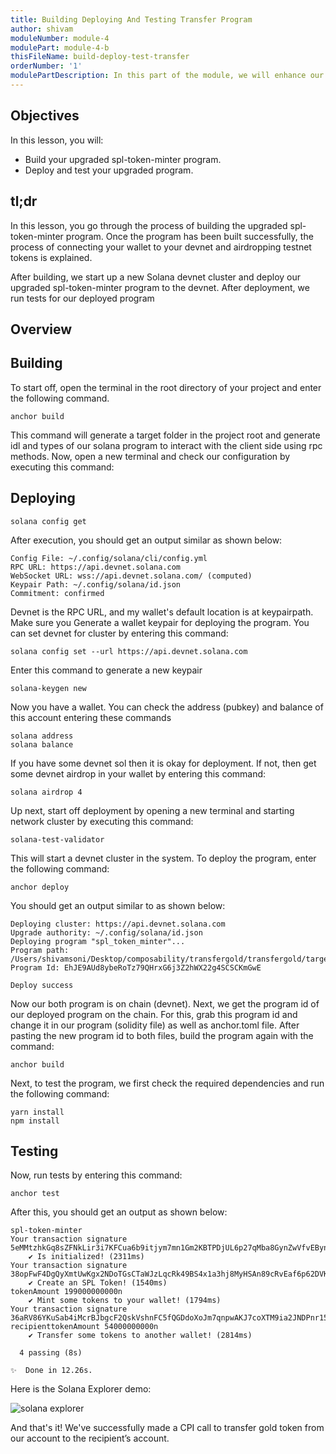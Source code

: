 ```yaml
---
title: Building Deploying And Testing Transfer Program
author: shivam
moduleNumber: module-4
modulePart: module-4-b
thisFileName: build-deploy-test-transfer
orderNumber: '1'
modulePartDescription: In this part of the module, we will enhance our previous token minter program by enabling the transfer of minted tokens to another account through cross-program invocation. Subsequently, we will proceed to build, deploy, and test the program.
---
```


## Objectives

In this lesson, you will:

- Build your upgraded spl-token-minter program.
- Deploy and test your upgraded program.

## tl;dr

In this lesson, you go through the process of building the upgraded spl-token-minter program. Once the program has been built successfully, the process of connecting your wallet to your devnet and airdropping testnet tokens is explained. 

After building, we start up a new Solana devnet cluster and deploy our upgraded spl-token-minter program to the devnet. After deployment, we run tests for our deployed program

## Overview

## Building

To start off, open the terminal in the root directory of your project and enter the following command.

```
anchor build
```

This command will generate a target folder in the project root and generate idl and types of our solana program to interact with the client side using rpc methods. Now, open a new terminal and check our configuration by executing this command:


## Deploying

```
solana config get
```

After execution, you should get an output similar as shown below:

```
Config File: ~/.config/solana/cli/config.yml
RPC URL: https://api.devnet.solana.com
WebSocket URL: wss://api.devnet.solana.com/ (computed)
Keypair Path: ~/.config/solana/id.json
Commitment: confirmed
```

Devnet is the RPC URL, and my wallet's default location is at keypairpath. Make sure you Generate a wallet keypair for deploying the program. You can set devnet for cluster by entering this command:

```
solana config set --url https://api.devnet.solana.com
```

Enter this command to generate a new keypair

```
solana-keygen new
```

Now you have a wallet. You can check the address (pubkey) and balance of this account entering these commands

```
solana address
solana balance
```

If you have some devnet sol then it is okay for deployment. If not, then get some devnet airdrop in your wallet by entering this command:

`solana airdrop 4`

Up next, start off deployment by opening a new terminal and starting network cluster by executing this command:

```
solana-test-validator
```

This will start a devnet cluster in the system. To deploy the program, enter the following command:

```
anchor deploy
```

You should get an output similar to as shown below:

```
Deploying cluster: https://api.devnet.solana.com
Upgrade authority: ~/.config/solana/id.json
Deploying program "spl_token_minter"...
Program path: /Users/shivamsoni/Desktop/composability/transfergold/transfergold/target/deploy/spl_token_minter.so...
Program Id: EhJE9AUd8ybeRoTz79QHrxG6j3Z2hWX22g4SCSCKmGwE

Deploy success
```

Now our both program is on chain (devnet). Next, we get the program id of our deployed program on the chain. For this, grab this program id and change it in our program (solidity file) as well as anchor.toml file. After pasting the new program id to both files, build the program again with the command:

`anchor build`

Next, to test the program, we first check the required dependencies and run the following command:

```
yarn install
npm install

```

## Testing

Now, run tests by entering this command:

```
anchor test
```

After this, you should get an output as shown below:

```
spl-token-minter
Your transaction signature 5eMMtzhkGq8sZFNkLir3i7KFCua6b9itjym7mn1Gm2KBTPDjUL6p27qMba8GynZwVfvEBynF2rc57qBrtR3XZdiJ
    ✔ Is initialized! (2311ms)
Your transaction signature 38opFwF4DgQyXmtUwKgx2NDoTGsCTaWJzLqcRk49BS4x1a3hj8MyHSAn89cRvEaf6p62DVKX1u9tBzXtxSK861u9
    ✔ Create an SPL Token! (1540ms)
tokenAmount 199000000000n
    ✔ Mint some tokens to your wallet! (1794ms)
Your transaction signature 36aRV86YKuSab4iMcrBJbgcF2QskVshnFC5fQGDdoXoJm7qnpwAKJ7coXTM9ia2JNDPnr15FTvALtHT9DzvhCksQ
recipienttokenAmount 54000000000n
    ✔ Transfer some tokens to another wallet! (2814ms)

  4 passing (8s)

✨  Done in 12.26s.
```

Here is the Solana Explorer demo:

![solana explorer](https://res.cloudinary.com/practicaldev/image/fetch/s---qpHijrX--/c_limit%2Cf_auto%2Cfl_progressive%2Cq_auto%2Cw_800/https://dev-to-uploads.s3.amazonaws.com/uploads/articles/7payu357k0z7hj3j5wed.jpeg)


And that's it! We've successfully made a CPI call to transfer gold token from our account to the recipient’s account.